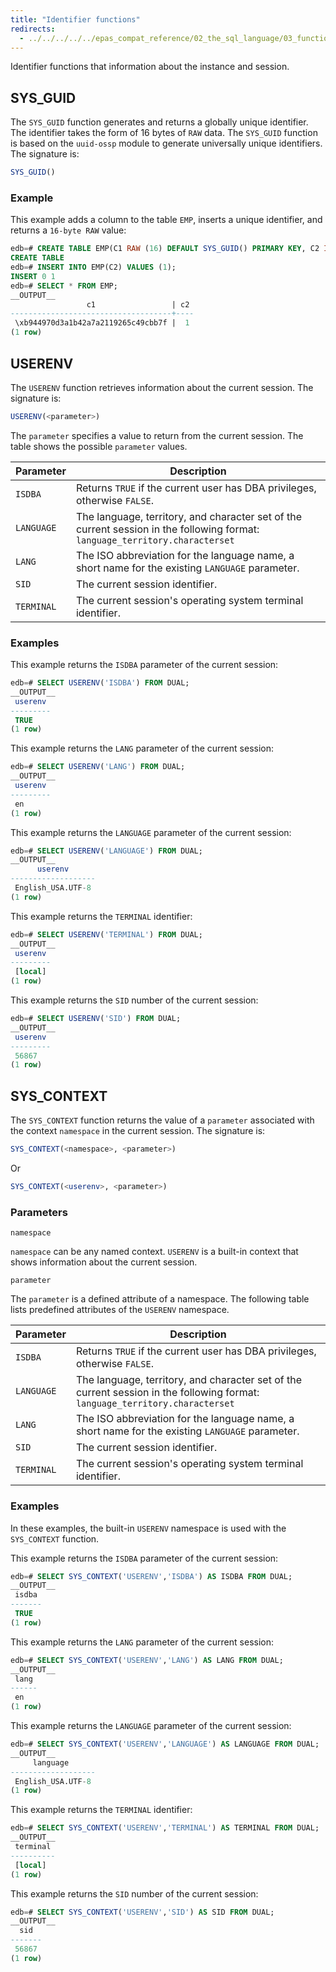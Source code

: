 ```yaml
---
title: "Identifier functions"
redirects:
  - ../../../../../epas_compat_reference/02_the_sql_language/03_functions_and_operators/13_identifier_functions #generated for docs/epas/reorg-role-use-case-mode
---
```


<div id="identifier_functions" class="registered_link"></div>

Identifier functions that information about the instance and session.

## SYS_GUID

The `SYS_GUID` function generates and returns a globally unique identifier. The identifier takes the form of 16 bytes of `RAW` data. The `SYS_GUID` function is based on the `uuid-ossp` module to generate universally unique identifiers. The signature is:

```sql
SYS_GUID()
```

### Example

This example adds a column to the table `EMP`, inserts a unique identifier, and returns a `16-byte RAW` value:

```sql
edb=# CREATE TABLE EMP(C1 RAW (16) DEFAULT SYS_GUID() PRIMARY KEY, C2 INT);
CREATE TABLE
edb=# INSERT INTO EMP(C2) VALUES (1);
INSERT 0 1
edb=# SELECT * FROM EMP;
__OUTPUT__
                 c1                 | c2
------------------------------------+----
 \xb944970d3a1b42a7a2119265c49cbb7f |  1
(1 row)
```

## USERENV

The `USERENV` function retrieves information about the current session. The signature is:

```sql
USERENV(<parameter>)
```

The `parameter` specifies a value to return from the current session. The table shows the possible `parameter` values.

| Parameter   | Description                                                                                                                               |                                                                         
| ----------- | ----------------------------------------------------------------------------------------------------------------------------------------- | 
| `ISDBA`     | Returns `TRUE` if the current user has DBA privileges, otherwise `FALSE`.                                                                 |                                                                                                         
| `LANGUAGE`  | The language, territory, and character set of the current session in the following format: `language_territory.characterset`              |                                                                           
| `LANG`      | The ISO abbreviation for the language name, a short name for the existing `LANGUAGE` parameter.                                           |              
| `SID`       | The current session identifier.                                                                                                           | 
| `TERMINAL`  | The current session's operating system terminal identifier.                                                                               |

### Examples

This example returns the `ISDBA` parameter of the current session:

```sql
edb=# SELECT USERENV('ISDBA') FROM DUAL;   
__OUTPUT__  
 userenv 
---------
 TRUE
(1 row)
```

This example returns the `LANG` parameter of the current session:

```sql
edb=# SELECT USERENV('LANG') FROM DUAL; 
__OUTPUT__     
 userenv 
---------
 en
(1 row)
```

This example returns the `LANGUAGE` parameter of the current session:

```sql
edb=# SELECT USERENV('LANGUAGE') FROM DUAL;
__OUTPUT__  
      userenv      
-------------------
 English_USA.UTF-8
(1 row)
```

This example returns the `TERMINAL` identifier:

```sql
edb=# SELECT USERENV('TERMINAL') FROM DUAL; 
__OUTPUT__
 userenv 
---------
 [local]
(1 row)
```

This example returns the `SID` number of the current session:

```sql
edb=# SELECT USERENV('SID') FROM DUAL;  
__OUTPUT__
 userenv 
---------
 56867
(1 row)
```

## SYS_CONTEXT

The `SYS_CONTEXT` function returns the value of a `parameter` associated with the context `namespace` in the current session. The signature is:

```sql
SYS_CONTEXT(<namespace>, <parameter>)
```

Or

```sql
SYS_CONTEXT(<userenv>, <parameter>)
```

### Parameters

`namespace`

 `namespace` can be any named context. `USERENV` is a built-in context that shows information about the current session. 

`parameter`

 The `parameter` is a defined attribute of a namespace. The following table lists predefined attributes of the `USERENV` namespace.

 | Parameter   | Description                                                                                                                               |                                                                         
 | ----------- | ----------------------------------------------------------------------------------------------------------------------------------------- | 
 | `ISDBA`     | Returns `TRUE` if the current user has DBA privileges, otherwise `FALSE`.                                                                 |                                                                                                         
 | `LANGUAGE`  | The language, territory, and character set of the current session in the following format: `language_territory.characterset` |                                                                           
 | `LANG`      | The ISO abbreviation for the language name, a short name for the existing `LANGUAGE` parameter.                                           |              
 | `SID`       | The current session identifier.                                                                                                           | 
 | `TERMINAL`  | The current session's operating system terminal identifier.         

### Examples

In these examples, the built-in `USERENV` namespace is used with the `SYS_CONTEXT` function.

This example returns the `ISDBA` parameter of the current session:

```sql
edb=# SELECT SYS_CONTEXT('USERENV','ISDBA') AS ISDBA FROM DUAL;
__OUTPUT__
 isdba 
-------
 TRUE
(1 row)
```

This example returns the `LANG` parameter of the current session:

```sql
edb=# SELECT SYS_CONTEXT('USERENV','LANG') AS LANG FROM DUAL;
__OUTPUT__
 lang 
------
 en
(1 row)
```

This example returns the `LANGUAGE` parameter of the current session:

```sql
edb=# SELECT SYS_CONTEXT('USERENV','LANGUAGE') AS LANGUAGE FROM DUAL;
__OUTPUT__
     language      
-------------------
 English_USA.UTF-8
(1 row)
```

This example returns the `TERMINAL` identifier:

```sql
edb=# SELECT SYS_CONTEXT('USERENV','TERMINAL') AS TERMINAL FROM DUAL;
__OUTPUT__
 terminal 
----------
 [local]
(1 row)
```

This example returns the `SID` number of the current session:

```sql
edb=# SELECT SYS_CONTEXT('USERENV','SID') AS SID FROM DUAL;
__OUTPUT__
  sid  
-------
 56867
(1 row)
```
